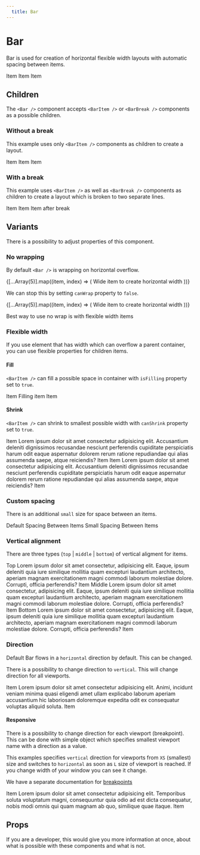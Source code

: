 ```yaml
---
  title: Bar
---
```


# Bar

Bar is used for creation of horizontal flexible width layouts with automatic 
spacing between items.

<Bar>
  <BarItem>
    <Rectangle>Item</Rectangle>
  </BarItem>
  <BarItem>
    <Rectangle>Item</Rectangle>
  </BarItem>
  <BarItem>
    <Rectangle>Item</Rectangle>
  </BarItem>
</Bar>

## Children

The `<Bar />` component accepts `<BarItem />` or `<BarBreak />` components as 
a possible children.

### Without a break

This example uses only `<BarItem />` components as children to create a layout.

<Preview>
  <Bar>
    <BarItem>
      <Rectangle>Item</Rectangle>
    </BarItem>
    <BarItem>
      <Rectangle>Item</Rectangle>
    </BarItem>
    <BarItem>
      <Rectangle>Item</Rectangle>
    </BarItem>
  </Bar>
</Preview>

### With a break

This example uses `<BarItem />` as well as `<BarBreak />` components as children 
to create a layout which is broken to two separate lines.

<Preview>
  <Bar>
    <BarItem>
      <Rectangle>Item</Rectangle>
    </BarItem>
    <BarItem>
      <Rectangle>Item</Rectangle>
    </BarItem>
    <BarBreak />
    <BarItem>
      <Rectangle>Item after break</Rectangle>
    </BarItem>
  </Bar>
</Preview>

## Variants

There is a possibility to adjust properties of this component.

### No wrapping

By default `<Bar />` is wrapping on horizontal overflow. 

<Bar>
  {[...Array(5)].map((item, index) => (
    <BarItem key={index.toString()}>
      <Rectangle>Wide item to create horizontal width</Rectangle>
    </BarItem>
  ))}
</Bar>

We can stop this by setting `canWrap` property to `false`.

<Preview>
  <Bar canWrap={false}>
    {[...Array(5)].map((item, index) => (
      <BarItem key={index.toString()}>
        <Rectangle>Wide item to create horizontal width</Rectangle>
      </BarItem>
    ))}
  </Bar>
</Preview>

Best way to use no wrap is with flexible width items

### Flexible width

If you use element that has width which can overflow a parent container, you 
can use flexible properties for children items. 

#### Fill

`<BarItem />` can fill a possible space in container with `isFilling` property set to `true`.

<Preview>
  <Bar>
    <BarItem>
      <Rectangle>Item</Rectangle>
    </BarItem>
    <BarItem isFilling>
      <Rectangle>Filling item</Rectangle>
    </BarItem>
    <BarItem>
      <Rectangle>Item</Rectangle>
    </BarItem>
  </Bar>
</Preview>

#### Shrink

`<BarItem />` can shrink to smallest possible width with `canShrink` property set to `true`.

<Preview>
  <Bar canWrap={false}>
    <BarItem>
      <Rectangle>Item</Rectangle>
    </BarItem>
    <BarItem>
      <Rectangle>
        Lorem ipsum dolor sit amet consectetur adipisicing elit. Accusantium
        deleniti dignissimos recusandae nesciunt perferendis cupiditate
        perspiciatis harum odit eaque aspernatur dolorem rerum ratione
        repudiandae qui alias assumenda saepe, atque reiciendis?
      </Rectangle>
    </BarItem>
    <BarItem>
      <Rectangle>Item</Rectangle>
    </BarItem>
  </Bar>
</Preview>

<Preview>
  <Bar canWrap={false}>
    <BarItem>
      <Rectangle>Item</Rectangle>
    </BarItem>
    <BarItem canShrink>
      <Rectangle>
        Lorem ipsum dolor sit amet consectetur adipisicing elit. Accusantium
        deleniti dignissimos recusandae nesciunt perferendis cupiditate
        perspiciatis harum odit eaque aspernatur dolorem rerum ratione
        repudiandae qui alias assumenda saepe, atque reiciendis?
      </Rectangle>
    </BarItem>
    <BarItem>
      <Rectangle>Item</Rectangle>
    </BarItem>
  </Bar>
</Preview>

### Custom spacing

There is an additional `small` size for space between an items.

<Preview>
  <Bar>
    <BarItem>
      <Rectangle>Default</Rectangle>
    </BarItem>
    <BarItem>
      <Rectangle>Spacing</Rectangle>
    </BarItem>
    <BarItem>
      <Rectangle>Between</Rectangle>
    </BarItem>
    <BarItem>
      <Rectangle>Items</Rectangle>
    </BarItem>
  </Bar>
  <Bar space="small">
    <BarItem>
      <Rectangle>Small</Rectangle>
    </BarItem>
    <BarItem>
      <Rectangle>Spacing</Rectangle>
    </BarItem>
    <BarItem>
      <Rectangle>Between</Rectangle>
    </BarItem>
    <BarItem>
      <Rectangle>Items</Rectangle>
    </BarItem>
  </Bar>
</Preview>

### Vertical alignment

There are three types (`top` | `middle` | `bottom`) of vertical aligment for items. 

<Preview>
  <Bar align="top">
    <BarItem>
      <Rectangle>Top</Rectangle>
    </BarItem>
    <BarItem isFilling>
      <Rectangle>
        Lorem ipsum dolor sit amet consectetur, adipisicing elit. Eaque, ipsum
        deleniti quia iure similique mollitia quam excepturi laudantium
        architecto, aperiam magnam exercitationem magni commodi laborum
        molestiae dolore. Corrupti, officia perferendis?
      </Rectangle>
    </BarItem>
    <BarItem>
      <Rectangle>Item</Rectangle>
    </BarItem>
  </Bar>
  <Bar align="middle">
    <BarItem>
      <Rectangle>Middle</Rectangle>
    </BarItem>
    <BarItem isFilling>
      <Rectangle>
        Lorem ipsum dolor sit amet consectetur, adipisicing elit. Eaque, ipsum
        deleniti quia iure similique mollitia quam excepturi laudantium
        architecto, aperiam magnam exercitationem magni commodi laborum
        molestiae dolore. Corrupti, officia perferendis?
      </Rectangle>
    </BarItem>
    <BarItem>
      <Rectangle>Item</Rectangle>
    </BarItem>
  </Bar>
  <Bar align="bottom">
    <BarItem>
      <Rectangle>Bottom</Rectangle>
    </BarItem>
    <BarItem isFilling>
      <Rectangle>
        Lorem ipsum dolor sit amet consectetur, adipisicing elit. Eaque, ipsum
        deleniti quia iure similique mollitia quam excepturi laudantium
        architecto, aperiam magnam exercitationem magni commodi laborum
        molestiae dolore. Corrupti, officia perferendis?
      </Rectangle>
    </BarItem>
    <BarItem>
      <Rectangle>Item</Rectangle>
    </BarItem>
  </Bar>
</Preview>

### Direction

Default Bar flows in a `horizontal` direction by default. This can be changed.

There is a possibility to change direction to `vertical`. This will change 
direction for all viewports. 

<Preview>
  <Bar direction="vertical">
    <BarItem>
      <Rectangle>Item</Rectangle>
    </BarItem>
    <BarItem isFilling>
      <Rectangle tag="p">
        Lorem ipsum dolor sit amet consectetur adipisicing elit. Animi,
        incidunt veniam minima quasi eligendi amet ullam explicabo laborum
        aperiam accusantium hic laboriosam doloremque expedita odit ex
        consequatur voluptas aliquid soluta.
      </Rectangle>
    </BarItem>
    <BarItem>
      <Rectangle>Item</Rectangle>
    </BarItem>
  </Bar>
</Preview>

#### Responsive

There is a possibility to change direction for each viewport (breakpoint). 
This can be done with simple object which specifies smallest viewport name with 
a direction as a value.

This examples specifies `vertical` direction for viewports from `XS` (smallest) 
size and switches to `horizontal` as soon as `L` size of viewport is reached. If 
you change width of your window you can see it change.

We have a separate documentation for [breakpoints](/utilities/breakpoints)

<Preview>
  <Bar direction={{ xs: "vertical", l: "horizontal" }}>
    <BarItem>
      <Rectangle>Item</Rectangle>
    </BarItem>
    <BarItem isFilling>
      <Rectangle>
        Lorem ipsum dolor sit amet consectetur adipisicing elit. Temporibus
        soluta voluptatum magni, consequuntur quia odio ad est dicta
        consequatur, nobis modi omnis qui quam magnam ab quo, similique quae
        itaque.
      </Rectangle>
    </BarItem>
    <BarItem>
      <Rectangle>Item</Rectangle>
    </BarItem>
  </Bar>
</Preview>

## Props

If you are a developer, this would give you more information at once, about what 
is possible with these components and what is not.

<Props component={bar} />
<Props component={baritem} />
<Props component={barbreak} />
